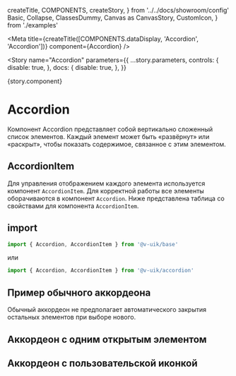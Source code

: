   createTitle,
  COMPONENTS,
  createStory,
} from '../../docs/showroom/config'
  Basic,
  Collapse,
  ClassesDummy,
  Canvas as CanvasStory,
  CustomIcon,
} from './examples'


<Meta
  title={createTitle([COMPONENTS.dataDisplay, 'Accordion', 'Accordion'])}
  component={Accordion}
/>

<Story
  name="Accordion"
  parameters={{
    ...story.parameters,
    controls: {
      disable: true,
    },
    docs: {
      disable: true,
    },
  }}
>
  {story.component}
</Story>

# Accordion

Компонент Accordion представляет собой вертикально сложенный список элементов.
Каждый элемент может быть «развёрнут» или «раскрыт», чтобы показать содержимое, связанное с этим элементом.

## AccordionItem

Для управления отображением каждого элемента используется компонент `AccordionItem`.
Для корректной работы все элементы оборачиваются в компонент `Accordion`.
Ниже представлена таблица со свойствами для компонента `AccordionItem`.

## import

```ts
import { Accordion, AccordionItem } from '@v-uik/base'
```

или

```ts
import { Accordion, AccordionItem } from '@v-uik/accordion'
```

## Пример обычного аккордеона

Обычный аккордеон не предполагает автоматического закрытия остальных элементов при выборе нового.

<Canvas withSource="none">
  <Basic />
</Canvas>

<Source language="tsx" code={RawBasic} />

## Аккордеон с одним открытым элементом

<Canvas withSource="none">
  <Collapse />
</Canvas>

<Source language="tsx" code={RawCollapse} />

## Аккордеон с пользовательской иконкой

<Canvas withSource="none">
  <CustomIcon />
</Canvas>

<Source language="tsx" code={RawCustomIcon} />
